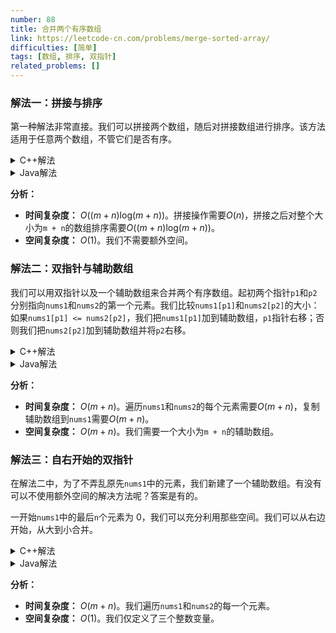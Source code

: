 ```yaml
---
number: 88
title: 合并两个有序数组
link: https://leetcode-cn.com/problems/merge-sorted-array/
difficulties: [简单]
tags: [数组, 排序, 双指针]
related_problems: []
---
```


<h3 id="solution_1">解法一：拼接与排序</h3>

第一种解法非常直接。我们可以拼接两个数组，随后对拼接数组进行排序。该方法适用于任意两个数组，不管它们是否有序。

<details class="code-details">
    <summary>C++解法</summary>

```cpp
class Solution {
public:
    void merge(vector<int>& nums1, int m, vector<int>& nums2, int n) {
        for (int i = 0; i < n; i++) {
            nums1[m + i] = nums2[i];
        }

        sort(nums1.begin(), nums1.end());
    }
};
```

</details>

<details class="code-details">
    <summary>Java解法</summary>

```java
class Solution {
    public void merge(int[] nums1, int m, int[] nums2, int n) {
        for (int i = 0; i < n; i++) {
            nums1[m + i] = nums2[i];
        }

        Arrays.sort(nums1);
    }
}
```

</details>

**分析：**

- **时间复杂度：** $O((m+n)\text{log}(m+n))$。拼接操作需要$O(n)$，拼接之后对整个大小为`m + n`的数组排序需要$O((m+n)\text{log}(m+n))$。
- **空间复杂度：** $O(1)$。我们不需要额外空间。

<h3 id="solution_2">解法二：双指针与辅助数组</h3>

我们可以用双指针以及一个辅助数组来合并两个有序数组。起初两个指针`p1`和`p2`分别指向`nums1`和`nums2`的第一个元素。我们比较`nums1[p1]`和`nums2[p2]`的大小：如果`nums1[p1] <= nums2[p2]`，我们把`nums1[p1]`加到辅助数组，`p1`指针右移；否则我们把`nums2[p2]`加到辅助数组并将`p2`右移。

<details class="code-details">
    <summary>C++解法</summary>

```cpp
class Solution {
public:
    void merge(vector<int>& nums1, int m, vector<int>& nums2, int n) {
        vector<int> auxiliary(m + n, 0);

        int p1 = 0, p2 = 0;
        int i = 0;
        while (p1 < m && p2 < n) {
            if (nums1[p1] <= nums2[p2]) {
                auxiliary[i] = nums1[p1];
                i++;
                p1++;
            }
            else {
                auxiliary[i] = nums2[p2];
                i++;
                p2++;
            }
        }

        while (p1 < m) {
            auxiliary[i] = nums1[p1];
            i++;
            p1++;
        }

        while (p2 < n) {
            auxiliary[i] = nums2[p2];
            i++;
            p2++;
        }

        nums1 = auxiliary;
    }
};
```

</details>

<details class="code-details">
    <summary>Java解法</summary>

```java
class Solution {
    public void merge(int[] nums1, int m, int[] nums2, int n) {
        int[] auxiliary = new int[m + n];

        int p1 = 0, p2 = 0, i = 0;
        while (p1 < m && p2 < n) {
            if (nums1[p1] <= nums2[p2]) {
                auxiliary[i] = nums1[p1];
                i++;
                p1++;
            }
            else {
                auxiliary[i] = nums2[p2];
                i++;
                p2++;
            }
        }

        while (p1 < m) {
            auxiliary[i] = nums1[p1];
            i++;
            p1++;
        }

        while (p2 < n) {
            auxiliary[i] = nums2[p2];
            i++;
            p2++;
        }

        // we could not directly reassign nums1 = auxiliary
        for (i = 0; i < m + n; i++) {
            nums1[i] = auxiliary[i];
        }
    }
}
```

</details>

**分析：**

- **时间复杂度：** $O(m+n)$。遍历`nums1`和`nums2`的每个元素需要$O(m+n)$，复制辅助数组到`nums1`需要$O(m+n)$。
- **空间复杂度：** $O(m+n)$。我们需要一个大小为`m + n`的辅助数组。

<h3 id="solution_3">解法三：自右开始的双指针</h3>

在解法二中，为了不弄乱原先`nums1`中的元素，我们新建了一个辅助数组。有没有可以不使用额外空间的解决方法呢？答案是有的。

一开始`nums1`中的最后`n`个元素为 0，我们可以充分利用那些空间。我们可以从右边开始，从大到小合并。

<details class="code-details">
    <summary>C++解法</summary>

```cpp
class Solution {
public:
    void merge(vector<int>& nums1, int m, vector<int>& nums2, int n) {
        int p1 = m - 1, p2 = n - 1;
        int i = m + n - 1;

        while (p1 >= 0 && p2 >= 0) {
            if (nums1[p1] >= nums2[p2]) {
                nums1[i] = nums1[p1];
                i--;
                p1--;
            }
            else {
                nums1[i] = nums2[p2];
                i--;
                p2--;
            }
        }

        while (p2 >= 0) {
            nums1[i] = nums2[p2];
            i--;
            p2--;
        }
    }
};
```

</details>

<details class="code-details">
    <summary>Java解法</summary>

```java
class Solution {
    public void merge(int[] nums1, int m, int[] nums2, int n) {
        int p1 = m - 1, p2 = n - 1, i = m + n - 1;

        while (p1 >= 0 && p2 >= 0) {
            if (nums1[p1] >= nums2[p2]) {
                nums1[i] = nums1[p1];
                i--;
                p1--;
            }
            else {
                nums1[i] = nums2[p2];
                i--;
                p2--;
            }
        }

        while (p2 >= 0) {
            nums1[i] = nums2[p2];
            i--;
            p2--;
        }
    }
}
```

</details>

**分析：**

- **时间复杂度：** $O(m+n)$。我们遍历`nums1`和`nums2`的每一个元素。
- **空间复杂度：** $O(1)$。我们仅定义了三个整数变量。
